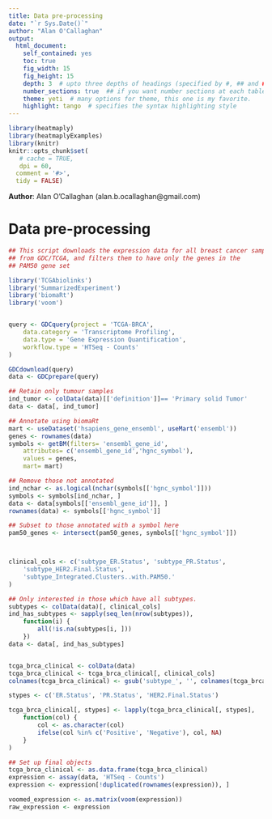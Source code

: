 ```yaml
---
title: Data pre-processing
date: "`r Sys.Date()`"
author: "Alan O'Callaghan"
output:
  html_document:
    self_contained: yes
    toc: true
    fig_width: 15
    fig_height: 15
    depth: 3  # upto three depths of headings (specified by #, ## and ###)  
    number_sections: true  ## if you want number sections at each table header
    theme: yeti  # many options for theme, this one is my favorite.
    highlight: tango  # specifies the syntax highlighting style
---
```

<!--
%\VignetteEngine{knitr::rmarkdown}
%\VignetteIndexEntry{Using heatmaply with biological data}
-->


```r
library(heatmaply)
library(heatmaplyExamples)
library(knitr)
knitr::opts_chunk$set(
   # cache = TRUE,
   dpi = 60,
  comment = '#>',
  tidy = FALSE)

```
**Author**: Alan O'Callaghan (alan.b.ocallaghan@gmail.com)



Data pre-processing
===========

```r
## This script downloads the expression data for all breast cancer samples
## from GDC/TCGA, and filters them to have only the genes in the 
## PAM50 gene set

library('TCGAbiolinks')
library('SummarizedExperiment')
library('biomaRt')
library('voom')


query <- GDCquery(project = 'TCGA-BRCA',
    data.category = 'Transcriptome Profiling',
    data.type = 'Gene Expression Quantification',
    workflow.type = 'HTSeq - Counts'
)

GDCdownload(query)
data <- GDCprepare(query)

## Retain only tumour samples
ind_tumor <- colData(data)[['definition']]== 'Primary solid Tumor'
data <- data[, ind_tumor]

## Annotate using biomaRt
mart <- useDataset('hsapiens_gene_ensembl', useMart('ensembl'))
genes <- rownames(data)
symbols <- getBM(filters= 'ensembl_gene_id', 
    attributes= c('ensembl_gene_id','hgnc_symbol'), 
    values = genes, 
    mart= mart)

## Remove those not annotated
ind_nchar <- as.logical(nchar(symbols[['hgnc_symbol']]))
symbols <- symbols[ind_nchar, ]
data <- data[symbols[['ensembl_gene_id']], ]
rownames(data) <- symbols[['hgnc_symbol']]

## Subset to those annotated with a symbol here
pam50_genes <- intersect(pam50_genes, symbols[['hgnc_symbol']])



clinical_cols <- c('subtype_ER.Status', 'subtype_PR.Status', 
    'subtype_HER2.Final.Status', 
    'subtype_Integrated.Clusters..with.PAM50.'
)

## Only interested in those which have all subtypes.
subtypes <- colData(data)[, clinical_cols]
ind_has_subtypes <- sapply(seq_len(nrow(subtypes)), 
    function(i) {
        all(!is.na(subtypes[i, ]))
    })
data <- data[, ind_has_subtypes]


tcga_brca_clinical <- colData(data)
tcga_brca_clinical <- tcga_brca_clinical[, clinical_cols]
colnames(tcga_brca_clinical) <- gsub('subtype_', '', colnames(tcga_brca_clinical))

stypes <- c('ER.Status', 'PR.Status', 'HER2.Final.Status')

tcga_brca_clinical[, stypes] <- lapply(tcga_brca_clinical[, stypes], 
    function(col) {
        col <- as.character(col)
        ifelse(col %in% c('Positive', 'Negative'), col, NA)
    }
)

## Set up final objects
tcga_brca_clinical <- as.data.frame(tcga_brca_clinical)
expression <- assay(data, 'HTSeq - Counts')
expression <- expression[!duplicated(rownames(expression)), ]

voomed_expression <- as.matrix(voom(expression))
raw_expression <- expression

```
